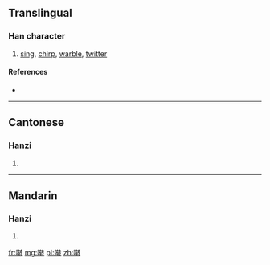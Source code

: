 {{also|囀}}
==Translingual==

===Han character===
{{Han char|rn=30|rad=口|as=08|sn=11|four=|canj=RKQI|ids=⿲口车专}}

# [[sing]], [[chirp]], [[warble]], [[twitter]]

====References====
* {{Han ref|kx=0196.261|hdz=10639.040|uh=556D|ud=21869}}

----

==Cantonese==

===Hanzi===
{{yue-hanzi|jyut=|y=jyun2|tra=囀}}

# {{defn|lang=yue|sort=口08}}

----

==Mandarin==

===Hanzi===
{{cmn-hanzi|tra=囀|pin=[[zhuàn]] ([[zhuan4]])|wg=chuan<sup>4</sup>}}

# {{defn|lang=cmn|sort=口08}}

[[fr:啭]]
[[mg:啭]]
[[pl:啭]]
[[zh:啭]]